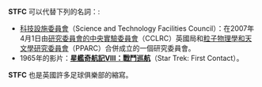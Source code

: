 '''STFC''' 可以代替下列的名詞：:

* [[科技設施委員會|科技設施委員會]]（Science and Technology Facilities Council）：在2007年4月1日由[[研究委員會的中央實驗委員會|研究委員會的中央實驗委員會]]（CCLRC）英國局和[[粒子物理學和天文學研究委員會|粒子物理學和天文學研究委員會]]（PPARC）合併成立的一個研究委員會。
* 1965年的影片：'''[[星艦奇航記VIII：戰鬥巡航|星艦奇航記VIII：戰鬥巡航]]'''（Star Trek: First Contact）。

'''STFC''' 也是英國許多足球俱樂部的縮寫。

{{disambig|cat=四字拉丁字母缩写消歧义}}